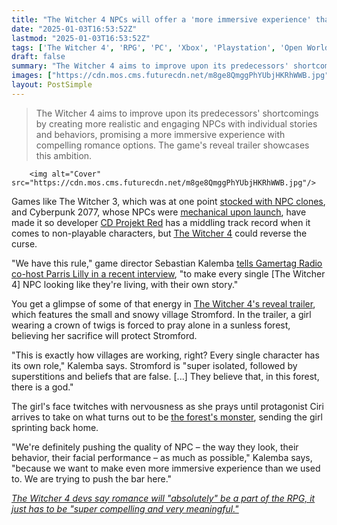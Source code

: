 ```yaml
---
title: "The Witcher 4 NPCs will offer a 'more immersive experience' than other CD Projekt games: 'We are trying to push the bar here'"
date: "2025-01-03T16:53:52Z"
lastmod: "2025-01-03T16:53:52Z"
tags: ['The Witcher 4', 'RPG', 'PC', 'Xbox', 'Playstation', 'Open World', 'Action RPG', 'CD Projekt Red']
draft: false
summary: "The Witcher 4 aims to improve upon its predecessors' shortcomings by creating more realistic and engaging NPCs with individual stories and behaviors, promising a more immersive experience with compelling romance options.  The game's reveal trailer showcases this ambition."
images: ["https://cdn.mos.cms.futurecdn.net/m8ge8QmggPhYUbjHKRhWWB.jpg"]
layout: PostSimple
---
```

> The Witcher 4 aims to improve upon its predecessors' shortcomings by creating more realistic and engaging NPCs with individual stories and behaviors, promising a more immersive experience with compelling romance options.  The game's reveal trailer showcases this ambition.


        <img alt="Cover" src="https://cdn.mos.cms.futurecdn.net/m8ge8QmggPhYUbjHKRhWWB.jpg"/>
        
Games like The Witcher 3, which was at one point [<u>stocked with NPC clones</u>](https://www.gamesradar.com/the-witcher-3-new-gen-upgrade-finally-cracks-down-on-identical-npcs/), and Cyberpunk 2077, whose NPCs were [<u>mechanical upon launch</u>](https://www.reddit.com/r/cyberpunkgame/comments/ka9jg8/the_npcs_of_this_are_some_of_the_most_basic_ai/), have made it so developer [CD Projekt Red](https://www.gamesradar.com/tag/cd-projekt-red/) has a middling track record when it comes to non-playable characters, but [<u>The Witcher 4</u>](https://www.gamesradar.com/games/the-witcher/the-witcher-4-guide/) could reverse the curse.  

"We have this rule," game director Sebastian Kalemba [<u>tells Gamertag Radio co-host Parris Lilly in a recent interview</u>](https://www.youtube.com/watch?v=G_CyFKdiCIE), "to make every single [The Witcher 4] NPC looking like they're living, with their own story." 

You get a glimpse of some of that energy in [<u>The Witcher 4's reveal trailer</u>](https://www.youtube.com/watch?v=54dabgZJ5YA), which features the small and snowy village Stromford. In the trailer, a girl wearing a crown of twigs is forced to pray alone in a sunless forest, believing her sacrifice will protect Stromford. 

"This is exactly how villages are working, right? Every single character has its own role," Kalemba says. Stromford is "super isolated, followed by superstitions and beliefs that are false. [...] They believe that, in this forest, there is a god."

The girl's face twitches with nervousness as she prays until protagonist Ciri arrives to take on what turns out to be [<u>the forest's monster</u>](https://www.gamesradar.com/games/action/the-witcher-4-has-completely-new-regions-and-monsters-including-one-the-game-director-calls-a-tricky-tricky-bastard-that-plays-with-your-own-fears/), sending the girl sprinting back home.

"We're definitely pushing the quality of NPC – the way they look, their behavior, their facial performance – as much as possible," Kalemba says, "because we want to make even more immersive experience than we used to. We are trying to push the bar here."

[<u><em>The Witcher 4 devs say romance will "absolutely" be a part of the RPG, it just has to be "super compelling and very meaningful."</em></u>](https://www.gamesradar.com/games/rpg/the-witcher-4-devs-say-romance-will-absolutely-be-a-part-of-the-rpg-it-just-has-to-be-super-compelling-and-very-meaningful/)
        